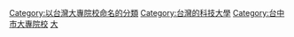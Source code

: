 [[Category:以台灣大專院校命名的分類|Category:以台灣大專院校命名的分類]]
[[Category:台灣的科技大學|Category:台灣的科技大學]]
[[Category:台中市大專院校|Category:台中市大專院校]]
[[Category:南屯區學校|大]]